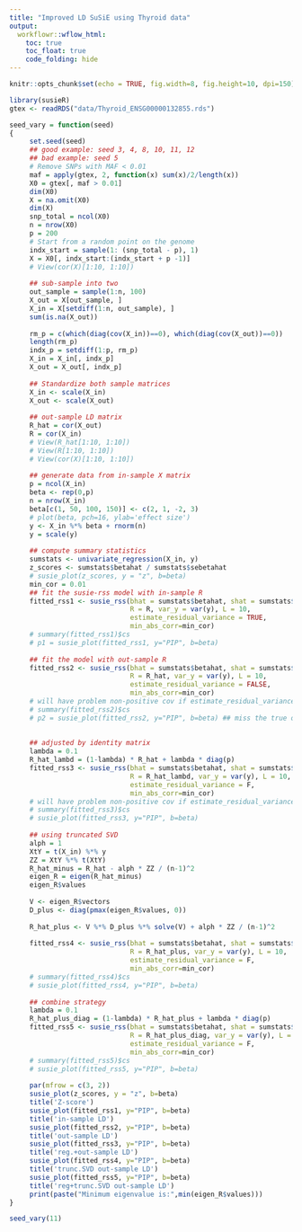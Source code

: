 ```yaml
---
title: "Improved LD SuSiE using Thyroid data"
output:
  workflowr::wflow_html:
    toc: true
    toc_float: true
    code_folding: hide
---
```


```r
knitr::opts_chunk$set(echo = TRUE, fig.width=8, fig.height=10, dpi=150)
```
```r
library(susieR)
gtex <- readRDS("data/Thyroid_ENSG00000132855.rds")
```

```r
seed_vary = function(seed)
{
     set.seed(seed)
     ## good example: seed 3, 4, 8, 10, 11, 12
     ## bad example: seed 5
     # Remove SNPs with MAF < 0.01
     maf = apply(gtex, 2, function(x) sum(x)/2/length(x))
     X0 = gtex[, maf > 0.01]
     dim(X0)
     X = na.omit(X0)
     dim(X)
     snp_total = ncol(X0)
     n = nrow(X0)
     p = 200
     # Start from a random point on the genome
     indx_start = sample(1: (snp_total - p), 1)
     X = X0[, indx_start:(indx_start + p -1)]
     # View(cor(X)[1:10, 1:10])
     
     ## sub-sample into two
     out_sample = sample(1:n, 100)
     X_out = X[out_sample, ]
     X_in = X[setdiff(1:n, out_sample), ]
     sum(is.na(X_out))
     
     rm_p = c(which(diag(cov(X_in))==0), which(diag(cov(X_out))==0))
     length(rm_p)
     indx_p = setdiff(1:p, rm_p)
     X_in = X_in[, indx_p]
     X_out = X_out[, indx_p]
     
     ## Standardize both sample matrices
     X_in <- scale(X_in)
     X_out <- scale(X_out)
     
     ## out-sample LD matrix
     R_hat = cor(X_out)
     R = cor(X_in)
     # View(R_hat[1:10, 1:10])
     # View(R[1:10, 1:10])
     # View(cor(X)[1:10, 1:10])
     
     ## generate data from in-sample X matrix
     p = ncol(X_in)
     beta <- rep(0,p)
     n = nrow(X_in)
     beta[c(1, 50, 100, 150)] <- c(2, 1, -2, 3)
     # plot(beta, pch=16, ylab='effect size')
     y <- X_in %*% beta + rnorm(n)
     y = scale(y)
     
     ## compute summary statistics 
     sumstats <- univariate_regression(X_in, y)
     z_scores <- sumstats$betahat / sumstats$sebetahat
     # susie_plot(z_scores, y = "z", b=beta)
     min_cor = 0.01
     ## fit the susie-rss model with in-sample R
     fitted_rss1 <- susie_rss(bhat = sumstats$betahat, shat = sumstats$sebetahat, n = n, 
                              R = R, var_y = var(y), L = 10,
                              estimate_residual_variance = TRUE,
                              min_abs_corr=min_cor)
     # summary(fitted_rss1)$cs
     # p1 = susie_plot(fitted_rss1, y="PIP", b=beta)
     
     ## fit the model with out-sample R
     fitted_rss2 <- susie_rss(bhat = sumstats$betahat, shat = sumstats$sebetahat, n = n, 
                              R = R_hat, var_y = var(y), L = 10,
                              estimate_residual_variance = FALSE,
                              min_abs_corr=min_cor)
     # will have problem non-positive cov if estimate_residual_variance = TRUE
     # summary(fitted_rss2)$cs
     # p2 = susie_plot(fitted_rss2, y="PIP", b=beta) ## miss the true or does not run
     
     
     ## adjusted by identity matrix
     lambda = 0.1
     R_hat_lambd = (1-lambda) * R_hat + lambda * diag(p)
     fitted_rss3 <- susie_rss(bhat = sumstats$betahat, shat = sumstats$sebetahat, n = n, 
                              R = R_hat_lambd, var_y = var(y), L = 10,
                              estimate_residual_variance = F,
                              min_abs_corr=min_cor)
     # will have problem non-positive cov if estimate_residual_variance = TRUE
     # summary(fitted_rss3)$cs
     # susie_plot(fitted_rss3, y="PIP", b=beta) 
     
     ## using truncated SVD
     alph = 1
     XtY = t(X_in) %*% y
     ZZ = XtY %*% t(XtY) 
     R_hat_minus = R_hat - alph * ZZ / (n-1)^2
     eigen_R = eigen(R_hat_minus)
     eigen_R$values
     
     V <- eigen_R$vectors
     D_plus <- diag(pmax(eigen_R$values, 0))
     
     R_hat_plus <- V %*% D_plus %*% solve(V) + alph * ZZ / (n-1)^2
     
     fitted_rss4 <- susie_rss(bhat = sumstats$betahat, shat = sumstats$sebetahat, n = n, 
                              R = R_hat_plus, var_y = var(y), L = 10,
                              estimate_residual_variance = F,
                              min_abs_corr=min_cor)
     # summary(fitted_rss4)$cs
     # susie_plot(fitted_rss4, y="PIP", b=beta)
     
     ## combine strategy
     lambda = 0.1
     R_hat_plus_diag = (1-lambda) * R_hat_plus + lambda * diag(p)
     fitted_rss5 <- susie_rss(bhat = sumstats$betahat, shat = sumstats$sebetahat, n = n, 
                              R = R_hat_plus_diag, var_y = var(y), L = 10,
                              estimate_residual_variance = F,
                              min_abs_corr=min_cor)
     # summary(fitted_rss5)$cs
     # susie_plot(fitted_rss5, y="PIP", b=beta)
     
     par(mfrow = c(3, 2))
     susie_plot(z_scores, y = "z", b=beta)
     title('Z-score')
     susie_plot(fitted_rss1, y="PIP", b=beta)
     title('in-sample LD')
     susie_plot(fitted_rss2, y="PIP", b=beta)
     title('out-sample LD')
     susie_plot(fitted_rss3, y="PIP", b=beta)
     title('reg.+out-sample LD')
     susie_plot(fitted_rss4, y="PIP", b=beta)
     title('trunc.SVD out-sample LD')
     susie_plot(fitted_rss5, y="PIP", b=beta)
     title('reg+trunc.SVD out-sample LD')
     print(paste("Minimum eigenvalue is:",min(eigen_R$values)))
}

```

```r
seed_vary(11)
```